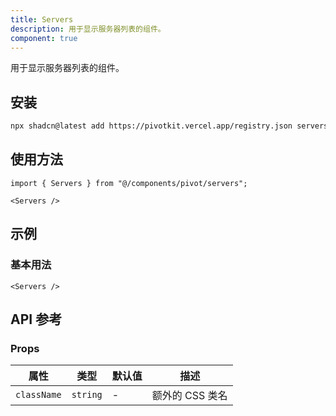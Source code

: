 ```yaml
---
title: Servers
description: 用于显示服务器列表的组件。
component: true
---
```


用于显示服务器列表的组件。

<ComponentPreview name="servers-demo" />

## 安装

```bash
npx shadcn@latest add https://pivotkit.vercel.app/registry.json servers
```

## 使用方法

```tsx
import { Servers } from "@/components/pivot/servers";
```

```tsx
<Servers />
```

## 示例

### 基本用法

```tsx
<Servers />
```

## API 参考

### Props

| 属性        | 类型     | 默认值 | 描述            |
| ----------- | -------- | ------ | --------------- |
| `className` | `string` | -      | 额外的 CSS 类名 |
